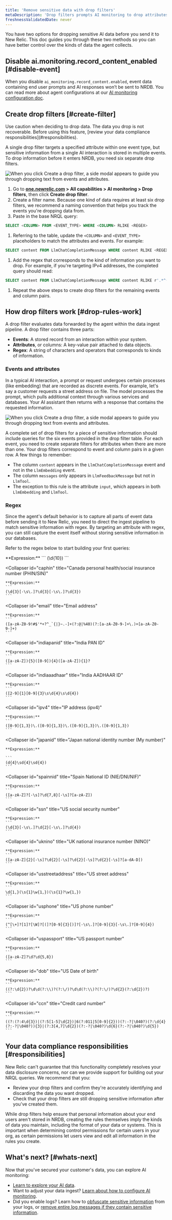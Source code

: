 ```yaml
---
title: 'Remove sensitive data with drop filters'
metaDescription: 'Drop filters prompts AI monitoring to drop attributes containing sensitive data.'
freshnessValidatedDate: never
---
```




You have two options for dropping sensitive AI data before you send it to New Relic. This doc guides you through these two methods so you can have better control over the kinds of data the agent collects. 

## Disable ai.monitoring.record_content_enabled [#disable-event]

When you disable `ai_monitoring.record_content.enabled`, event data containing end user prompts and AI responses won’t be sent to NRDB. You can read more about agent configurations at our [AI monitoring configuration doc](/docs/ai-monitoring/customize-agent-ai-monitoring).

## Create drop filters [#create-filter]

<Callout variant="caution">
Use caution when deciding to drop data. The data you drop is not recoverable. Before using this feature, [review your data compliance responsibilities](#responsibilities).  
</Callout>

A single drop filter targets a specified attribute within one event type, but sensitive information from a single AI interaction is stored in multiple events. To drop information before it enters NRDB, you need six separate drop filters.

  <img
      title="Create a drop filter"
      alt="When you click Create a drop filter, a side modal appears to guide you through dropping text from events and attributes."
      src={aiDropFilterModal}
  />

1. Go to <DoNotTranslate>**[one.newrelic.com](https://one.newrelic.com) > All capabilities > AI monitoring > Drop filters**</DoNotTranslate>, then click <DoNotTranslate>**Create drop filter**</DoNotTranslate>. 
1. Create a filter name. Because one kind of data requires at least six drop filters, we recommend a naming convention that helps you track the events you're dropping data from. 
1. Paste in the base NRQL query:
  ```sql
  SELECT <COLUMN> FROM <EVENT_TYPE> WHERE <COLUMN> RLIKE <REGEX>
  ```
1. Referring to the table, update the `<COLUMN>` and `<EVENT_TYPE>` placeholders to match the attributes and events. For example:
  ```sql
  SELECT content FROM LlmChatCompletionMessage WHERE content RLIKE <REGEX>
  ```
1. Add the regex that corresponds to the kind of information you want to drop. For example, if you're targeting IPv4 addresses, the completed query should read:
  ```sql
  SELECT content FROM LlmChatCompletionMessage WHERE content RLIKE r'.*^([0-9]{1,3})\.([0-9]{1,3})\.([0-9]{1,3})\.([0-9]{1,3})$.*'
  ```
1. Repeat the above steps to create drop filters for the remaining events and column pairs. 

## How drop filters work [#drop-rules-work]

A drop filter evaluates data forwarded by the agent within the data ingest pipeline. A drop filter contains three parts:

* **Events**: A stored record from an interaction within your system.
* **Attributes**, or columns: A key-value pair attached to data objects. 
* **Regex**: A string of characters and operators that corresponds to kinds of information. 

### Events and attributes 

In a typical AI interaction, a prompt or request undergoes certain processes (like embedding) that are recorded as discrete events. For example, let's say a customer requests a street address on file. The model processes the prompt, which pulls additional context through various services and databases. Your AI assistant then returns with a response that contains the requested information. 

  <img
      title="Create drop filters for every event type"
      alt="When you click Create a drop filter, a side modal appears to guide you through dropping text from events and attributes."
      src={aiDropFilterTable}
  />

A complete set of drop filters for a piece of sensitive information should include queries for the six events provided in the drop filter table. For each event, you need to create separate filters for attributes when there are more than one. Your drop filters correspond to event and column pairs in a given row. A few things to remember:

* The column `content` appears in the `LlmChatCompletionMessage` event and not in the `LlmEmbedding` event. 
* The column `messages` only appears in `LlmFeedbackMessage` but not in `LlmTool`. 
* The exception to this rule is the attribute `input`, which appears in both `LlmEmbedding` and `LlmTool`.

### Regex

Since the agent's default behavior is to capture all parts of event data before sending it to New Relic, you need to direct the ingest pipeline to match sensitive information with regex. By targeting an attribute with regex, you can still capture the event itself without storing sensitive information in our databases. 

Refer to the regex below to start building your first queries:

<CollapserGroup>
  <Collapser
    id="cahcn"
    title="Canada health card number"
  >
    **Expression:**
    ```
    (\d{10})
    ```
  </Collapser>

  <Collapser
    id="caphin"
    title="Canada personal health/social insurance number (PHIN/SIN)"
  >
    **Expression:**
    ```
    (\d{3}[-\s\.]?\d{3}[-\s\.]?\d{3})
    ```
  </Collapser>

  <Collapser
    id="email"
    title="Email address"
  >
    **Expression:**
    ```
    ([a-zA-Z0-9!#$'*+?^_`{|}~.-]+(?:@|%40)(?:[a-zA-Z0-9-]+\.)+[a-zA-Z0-9-]+)
    ```
  </Collapser>

  <Collapser
    id="indiapanid"
    title="India PAN ID"
  >
    **Expression:**
    ```
    ([a-zA-Z]){5}([0-9]){4}([a-zA-Z]){1}?
    ```
  </Collapser>

  <Collapser
    id="indiaaadhaar"
    title="India AADHAAR ID"
  >
    **Expression:**
    ```
    ([2-9]{1}[0-9]{3}\s\d{4}\s\d{4})
    ```
  </Collapser>

  <Collapser
    id="ipv4"
    title="IP address (ipv4)"
  >
    **Expression:**
    ```
    ([0-9]{1,3})\.([0-9]{1,3})\.([0-9]{1,3})\.([0-9]{1,3})
    ```
  </Collapser>

  <Collapser
    id="japanid"
    title="Japan national identity number (My number)"
  >
    **Expression:**
    
    ```
    (d{4}\sd{4}\sd{4})
    ```
  </Collapser>

  <Collapser
    id="spainnid"
    title="Spain National ID (NIE/DNI/NIF)"
  >
    **Expression:**
    ```
    ([a-zA-Z]?[-\s]?\d{7,8}[-\s]?[a-zA-Z])
    ```
  </Collapser>

  <Collapser
    id="ssn"
    title="US social security number"
  >
    **Expression:**
    ```
    (\d{3}[-\s\.]?\d{2}[-\s\.]?\d{4})
    ```
  </Collapser>

  <Collapser
    id="uknino"
    title="UK national insurance number (NINO)"
  >
    **Expression:**
    ```
    ([a-zA-Z]{2}[-\s]?\d{2}[-\s]?\d{2}[-\s]?\d{2}[-\s]?[a-dA-D])
    ```
  </Collapser>

  <Collapser
    id="usstreetaddress"
    title="US street address"
  >
    **Expression:**
    ```
    \d{1,}(\s{1}\w{1,})(\s{1}?\w{1,})
    ```
  </Collapser>

  <Collapser
    id="usphone"
    title="US phone number"
  >
    **Expression:**
    ```
    (^[\+]?[1]?[\W]?[(]?[0-9]{3}[)]?[-\s\.]?[0-9]{3}[-\s\.]?[0-9]{4})
    ```
  </Collapser>

  <Collapser
    id="uspassport"
    title="US passport number"
  >
    **Expression:**
    ```
    ([a-zA-Z]?\d?\d{5,8})
    ```
  </Collapser>

  <Collapser
    id="dob"
    title="US Date of birth"
  >
    **Expression:**
    ```
    ((?:\d{2})?\d\d(?:\\)?(?:\/)?\d\d(?:\\)?(?:\/)?\d{2}(?:\d{2})?)
    ```
  </Collapser>

  <Collapser
    id="ccn"
    title="Credit card number"
  >
    **Expression:**
    ```
    ((?:(?:4\d{3})|(?:5[1-5]\d{2})|6(?:011|5[0-9]{2}))(?:-?|\040?)(?:\d{4}(?:-?|\040?)){3}|(?:3[4,7]\d{2})(?:-?|\040?)\d{6}(?:-?|\040?)\d{5})
    ```
  </Collapser>
</CollapserGroup>

## Your data compliance responsibilities [#responsibilities]

New Relic can't guarantee that this functionality completely resolves your data disclosure concerns, nor can we provide support for building out your NRQL queries. We recommend that you:

* Review your drop filters and confirm they're accurately identifying and discarding the data you want dropped.
* Check that your drop filters are still dropping sensitive information after you've created them. 

While drop filters help ensure that personal information about your end users aren't stored in NRDB, creating the rules themselves imply the kinds of data you maintain, including the format of your data or systems. This is important when determining control permissions for certain users in your org, as certain permissions let users view and edit all information in the rules you create.

## What's next? [#whats-next]

Now that you've secured your customer's data, you can explore AI monitoring:

* [Learn to explore your AI data](/docs/ai-monitoring/view-ai-data).
* Want to adjust your data ingest? [Learn about how to configure AI monitoring](/docs/ai-monitoring/customize-agent-ai-monitoring). 
* Did you enable logs? Learn how to [obfuscate sensitive information](/docs/logs/ui-data/obfuscation-ui) from your logs, or [remove entire log messages if they contain sensitive information](/docs/logs/ui-data/drop-data-drop-filter-rules).
